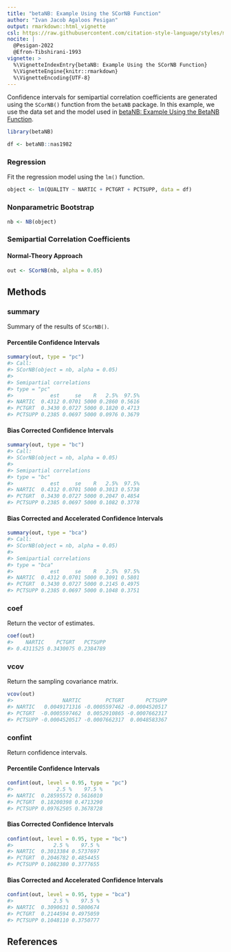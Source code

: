```yaml
---
title: "betaNB: Example Using the SCorNB Function"
author: "Ivan Jacob Agaloos Pesigan"
output: rmarkdown::html_vignette
csl: https://raw.githubusercontent.com/citation-style-language/styles/master/apa.csl
nocite: |
  @Pesigan-2022
  @Efron-Tibshirani-1993
vignette: >
  %\VignetteIndexEntry{betaNB: Example Using the SCorNB Function}
  %\VignetteEngine{knitr::rmarkdown}
  %\VignetteEncoding{UTF-8}
---
```




Confidence intervals for
semipartial correlation coefficients
are generated using
the `SCorNB()` function from the `betaNB` package.
In this example,
we use the data set and the model used in
[betaNB: Example Using the BetaNB Function](example-beta-nb.html).


``` r
library(betaNB)
```




``` r
df <- betaNB::nas1982
```

### Regression

Fit the regression model using the `lm()` function.


``` r
object <- lm(QUALITY ~ NARTIC + PCTGRT + PCTSUPP, data = df)
```

### Nonparametric Bootstrap


``` r
nb <- NB(object)
```

### Semipartial Correlation Coefficients

#### Normal-Theory Approach


``` r
out <- SCorNB(nb, alpha = 0.05)
```

## Methods

### summary

Summary of the results of `SCorNB()`.

#### Percentile Confidence Intervals


``` r
summary(out, type = "pc")
#> Call:
#> SCorNB(object = nb, alpha = 0.05)
#> 
#> Semipartial correlations
#> type = "pc"
#>            est     se    R   2.5%  97.5%
#> NARTIC  0.4312 0.0701 5000 0.2860 0.5616
#> PCTGRT  0.3430 0.0727 5000 0.1820 0.4713
#> PCTSUPP 0.2385 0.0697 5000 0.0976 0.3679
```

#### Bias Corrected Confidence Intervals


``` r
summary(out, type = "bc")
#> Call:
#> SCorNB(object = nb, alpha = 0.05)
#> 
#> Semipartial correlations
#> type = "bc"
#>            est     se    R   2.5%  97.5%
#> NARTIC  0.4312 0.0701 5000 0.3013 0.5738
#> PCTGRT  0.3430 0.0727 5000 0.2047 0.4854
#> PCTSUPP 0.2385 0.0697 5000 0.1082 0.3778
```

#### Bias Corrected and Accelerated Confidence Intervals


``` r
summary(out, type = "bca")
#> Call:
#> SCorNB(object = nb, alpha = 0.05)
#> 
#> Semipartial correlations
#> type = "bca"
#>            est     se    R   2.5%  97.5%
#> NARTIC  0.4312 0.0701 5000 0.3091 0.5801
#> PCTGRT  0.3430 0.0727 5000 0.2145 0.4975
#> PCTSUPP 0.2385 0.0697 5000 0.1048 0.3751
```

### coef

Return the vector of estimates.


``` r
coef(out)
#>    NARTIC    PCTGRT   PCTSUPP 
#> 0.4311525 0.3430075 0.2384789
```

### vcov

Return the sampling covariance matrix.


``` r
vcov(out)
#>                NARTIC        PCTGRT       PCTSUPP
#> NARTIC   0.0049171316 -0.0005597462 -0.0004520517
#> PCTGRT  -0.0005597462  0.0052910865 -0.0007662317
#> PCTSUPP -0.0004520517 -0.0007662317  0.0048583367
```

### confint

Return confidence intervals.

#### Percentile Confidence Intervals


``` r
confint(out, level = 0.95, type = "pc")
#>              2.5 %    97.5 %
#> NARTIC  0.28595572 0.5616010
#> PCTGRT  0.18200398 0.4713290
#> PCTSUPP 0.09762505 0.3678728
```

#### Bias Corrected Confidence Intervals


``` r
confint(out, level = 0.95, type = "bc")
#>             2.5 %    97.5 %
#> NARTIC  0.3013384 0.5737697
#> PCTGRT  0.2046782 0.4854455
#> PCTSUPP 0.1082380 0.3777655
```

#### Bias Corrected and Accelerated Confidence Intervals


``` r
confint(out, level = 0.95, type = "bca")
#>             2.5 %    97.5 %
#> NARTIC  0.3090631 0.5800674
#> PCTGRT  0.2144594 0.4975059
#> PCTSUPP 0.1048110 0.3750777
```

## References
